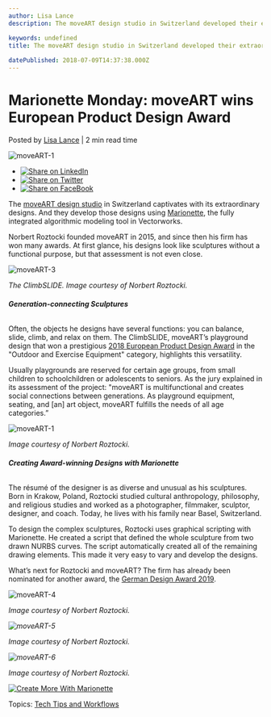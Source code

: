 ```yaml
---
author: Lisa Lance
description: The moveART design studio in Switzerland developed their extraordinary designs using Marionette, the algorithmic modeling tool in Vectorworks.

keywords: undefined
title: The moveART design studio in Switzerland developed their extraordinary designs using Marionette, the algorithmic modeling tool in Vectorworks.
 
datePublished: 2018-07-09T14:37:38.000Z
---
```

  

# Marionette Monday: moveART wins European Product Design Award

 Posted by [Lisa Lance](https://blog.vectorworks.net/author/lisalance) | 2 min read time 

![moveART-1](https://blog.vectorworks.net/hubfs/Blog%20Images/070918_moveART/moveART-1.jpg) 

* [![Share on LinkedIn](https://2659751.fs1.hubspotusercontent-na1.net/hubfs/2659751/michaelDemo/share-LI.png)](http://www.linkedin.com/shareArticle?mini=true&url=https%3A%2F%2Fblog.vectorworks.net%2Fmoveart-wins-european-product-design-award)
* [![Share on Twitter](https://2659751.fs1.hubspotusercontent-na1.net/hubfs/2659751/michaelDemo/share-TW.png)](https://www.twitter.com/share?text=Marionette%20Monday:%20moveART%20wins%20European%20Product%20Design%20Award&url=https%3A%2F%2Fblog.vectorworks.net%2Fmoveart-wins-european-product-design-award&via=PMGTweets)
* [![Share on FaceBook](https://2659751.fs1.hubspotusercontent-na1.net/hubfs/2659751/michaelDemo/share-FB.png)](https://www.facebook.com/sharer/sharer.php?u=https%3A%2F%2Fblog.vectorworks.net%2Fmoveart-wins-european-product-design-award)

The [moveART design studio](http://moveart.swiss/en/vision/) in Switzerland captivates with its extraordinary designs. And they develop those designs using [Marionette](http://www.vectorworks.net/training/marionette?utm%5Fcampaign=blog&utm%5Fsource=intext&utm%5Fmedium=planetvectorworks&utm%5Fcontent=moveARTMarionette070918), the fully integrated algorithmic modeling tool in Vectorworks.

Norbert Roztocki founded moveART in 2015, and since then his firm has won many awards. At first glance, his designs look like sculptures without a functional purpose, but that assessment is not even close.

![moveART-3](https://blog.vectorworks.net/hs-fs/hubfs/Blog%20Images/070918_moveART/moveART-3.jpg?width=864&name=moveART-3.jpg)

_The ClimbSLIDE. Image courtesy of Norbert Roztocki._

###### **Generation-connecting Sculptures**

Often, the objects he designs have several functions: you can balance, slide, climb, and relax on them. The ClimbSLIDE, moveART’s playground design that won a prestigious [2018 European Product Design Award](https://www.productdesignaward.eu/winners/epd/2018/9114/) in the "Outdoor and Exercise Equipment" category, highlights this versatility.

Usually playgrounds are reserved for certain age groups, from small children to schoolchildren or adolescents to seniors. As the jury explained in its assessment of the project: "moveART is multifunctional and creates social connections between generations. As playground equipment, seating, and \[an\] art object, moveART fulfills the needs of all age categories.”

![moveART-1](https://blog.vectorworks.net/hs-fs/hubfs/Blog%20Images/070918_moveART/moveART-1.jpg?width=864&name=moveART-1.jpg)

_Image courtesy of Norbert Roztocki._

###### **Creating Award-winning Designs with Marionette**

The résumé of the designer is as diverse and unusual as his sculptures. Born in Krakow, Poland, Roztocki studied cultural anthropology, philosophy, and religious studies and worked as a photographer, filmmaker, sculptor, designer, and coach. Today, he lives with his family near Basel, Switzerland.

To design the complex sculptures, Roztocki uses graphical scripting with Marionette. He created a script that defined the whole sculpture from two drawn NURBS curves. The script automatically created all of the remaining drawing elements. This made it very easy to vary and develop the designs.

What’s next for Roztocki and moveART? The firm has already been nominated for another award, the [German Design Award 2019](http://moveart.swiss/en/german-design-award-2019/).

![moveART-4](https://blog.vectorworks.net/hs-fs/hubfs/Blog%20Images/070918_moveART/moveART-4.jpg?width=864&name=moveART-4.jpg)

_Image courtesy of Norbert Roztocki._

_![moveART-5](https://blog.vectorworks.net/hs-fs/hubfs/Blog%20Images/070918moveART/moveART-5.jpg?width=864&name=moveART-5.jpg)_

_Image courtesy of Norbert Roztocki._

_![moveART-6](https://blog.vectorworks.net/hs-fs/hubfs/Blog%20Images/070918moveART/moveART-6.jpg?width=864&name=moveART-6.jpg)_

_Image courtesy of Norbert Roztocki._

[![Create More With Marionette](https://no-cache.hubspot.com/cta/default/3018241/48407aca-97b1-4995-a2d7-8feb6691ca04.png)](https://cta-redirect.hubspot.com/cta/redirect/3018241/48407aca-97b1-4995-a2d7-8feb6691ca04) 

 Topics: [Tech Tips and Workflows](https://blog.vectorworks.net/topic/tech-tips-and-workflows) 

  